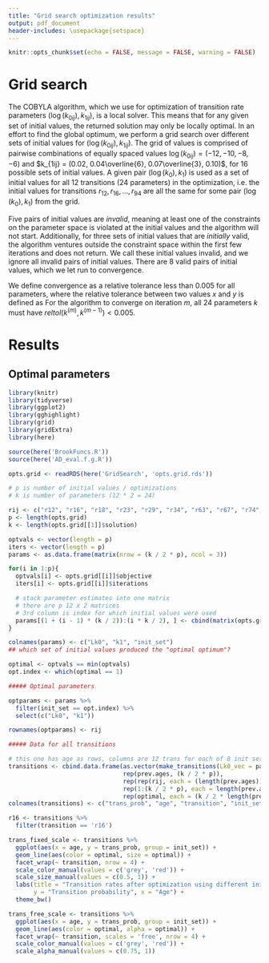 ```yaml
---
title: "Grid search optimization results"
output: pdf_document
header-includes: \usepackage{setspace}
---
```

\doublespacing 

```r
knitr::opts_chunk$set(echo = FALSE, message = FALSE, warning = FALSE)
```

# Grid search

The COBYLA algorithm, which we use for optimization of transition rate parameters $(\log(k_{0ij}), k_{1ij})$, is a local solver. This means that for any given set of initial values, the returned solution may only be locally optimal. In an effort to find the global optimum, we perform a grid search over different sets of initial values for $(\log(k_{0ij}), k_{1ij})$. The grid of values is comprised of pairwise combinations of equally spaced values $\log(k_{0ij}) = (-12, -10, -8, -6)$ and $k_{1ij} = (0.02, 0.04\overline{6}, 0.07\overline{3}, 0.10)$, for 16 possible sets of initial values. A given pair $(\log(k_0), k_1)$ is used as a set of initial values for all 12 transitions (24 parameters) in the optimization, i.e. the initial values for transitions $r_{12}, r_{16}, \dots, r_{94}$ are all the same for some pair $(\log(k_0), k_1)$ from the grid.

Five pairs of initial values are _invalid_, meaning at least one of the constraints on the parameter space is violated at the initial values and the algorithm will not start. Additionally, for three sets of initial values that are _initially_ valid, the algorithm ventures outside the constraint space within the first few iterations and does not return. We call these initial values invalid, and we ignore all invalid pairs of initial values. There are 8 valid pairs of initial values, which we let run to convergence.

We define convergence as a relative tolerance less than 0.005 for all parameters, where the relative tolerance between two values $x$ and $y$ is defined as 
\begin{align}
reltol(x, y) & = \vert x - y \vert / \mbox{min}(\vert x \vert, \vert y \vert).
\end{align}
For the algorithm to converge on iteration $m$, all 24 parameters $k$ must have $reltol(k^{(m)}, k^{(m - 1)}) < 0.005$.

# Results

## Optimal parameters

```r

library(knitr)
library(tidyverse)
library(ggplot2)
library(gghighlight)
library(grid)
library(gridExtra)
library(here)

source(here('BrookFuncs.R'))
source(here('AD_eval.f.g.R'))

opts.grid <- readRDS(here('GridSearch', 'opts.grid.rds'))

# p is number of initial values / optimizations
# k is number of parameters (12 * 2 = 24)

rij <- c("r12", "r16", "r18", "r23", "r29", "r34", "r63", "r67", "r74", "r87", "r89", "r94")
p <- length(opts.grid)
k <- length(opts.grid[[1]]$solution)

optvals <- vector(length = p)
iters <- vector(length = p)
params <- as.data.frame(matrix(nrow = (k / 2 * p), ncol = 3))

for(i in 1:p){
  optvals[i] <- opts.grid[[i]]$objective
  iters[i] <- opts.grid[[i]]$iterations

  # stack parameter estimates into one matrix
  # there are p 12 x 2 matrices
  # 3rd column is index for which initial values were used
  params[(1 + (i - 1) * (k / 2)):(i * k / 2), ] <- cbind(matrix(opts.grid[[i]]$solution, ncol = 2, byrow = TRUE), i)
}

colnames(params) <- c("Lk0", "k1", "init_set")
## which set of initial values produced the "optimal optimum"?

optimal <- optvals == min(optvals)
opt.index <- which(optimal == 1)

##### Optimal parameters

optparams <- params %>%
  filter(init_set == opt.index) %>%
  select(c("Lk0", "k1"))

rownames(optparams) <- rij

##### Data for all transitions

# this one has age as rows, columns are 12 trans for each of 8 init sets
transitions <- cbind.data.frame(as.vector(make_transitions(Lk0_vec = params$Lk0, k1_vec = params$k1)),
                                rep(prev.ages, (k / 2 * p)),
                                rep(rep(rij, each = (length(prev.ages)), p)),
                                rep(1:(k / 2 * p), each = length(prev.ages)),
                                rep(optimal, each = (k / 2 * length(prev.ages))))
colnames(transitions) <- c("trans_prob", "age", "transition", "init_set", "optimal")

r16 <- transitions %>%
  filter(transition == 'r16')

trans_fixed_scale <- transitions %>%
  ggplot(aes(x = age, y = trans_prob, group = init_set)) +
  geom_line(aes(color = optimal, size = optimal)) +
  facet_wrap(~ transition, nrow = 4) +
  scale_color_manual(values = c('grey', 'red')) +
  scale_size_manual(values = c(0.5, 1)) +
  labs(title = "Transition rates after optimization using different initial values",
       y = "Transition probability", x = "Age") +
  theme_bw()

trans_free_scale <- transitions %>%
  ggplot(aes(x = age, y = trans_prob, group = init_set)) +
  geom_line(aes(color = optimal, alpha = optimal)) +
  facet_wrap(~ transition, scales = 'free', nrow = 4) +
  scale_color_manual(values = c('grey', 'red')) +
  scale_alpha_manual(values = c(0.75, 1))










```
